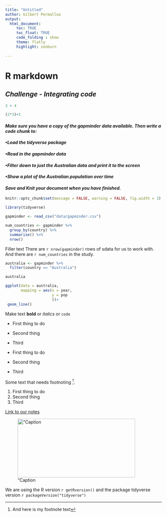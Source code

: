 ```yaml
---
title: "Untitled"
author: Gilbert Permalloo
output: 
  html_document:
     toc: TRUE
     toc_float: TRUE
     code_folding : show
     theme: flatly
     highlight: zenburn
     
---
```


# **R markdown**
## _**Challenge - Integrating code**_


```r
3 + 4
```

```r
(2*3)+1
```


#### _Make sure you have a copy of the gapminder data available. Then write a code chunk to:_
#### _•Load the tidyverse package_
#### _•Read in the gapminder data_
#### _•Filter down to just the Australian data and print it to the screen_
#### _•Show a plot of the Australian population over time_
#### _Save and Knit your document when you have finished._

```r
knitr::opts_chunk$set(message = FALSE, warning = FALSE, fig.width = 3)
```


 
```r
library(tidyverse)

gapminder <- read_csv("data/gapminder.csv")

num_countries <- gapminder %>% 
  group_by(country) %>% 
  summarise() %>% 
  nrow()
```
Filler text There are `r nrow(gapminder)` rows of sdata for us to work with.
And there are `r num_countries` in the study.

```r
australia <- gapminder %>% 
  filter(country == "Australia")
```


```r
australia
```


```r
ggplot(data = australia,
       mapping = aes(x = year,
                     y = pop
                     ))+
 geom_line()
```


Make text **bold** or _italics_ or `code`

* First thing to do
* Second thing
* Third

- First thing to do
- Second thing
- Third

Some text that needs footnoting [^1].

[^1]: And here is my footnote text


1. First thing to do
2. Second thing
3. Third

[Link to our notes](https://csiro-data-school.github.io/rmarkdown)


!["Caption](Images/WheatTrial.jpg){width=10cm height=5cm .pull-right}



We are using the R version `r getRversion()`
and the package tidyverse version `r packageVersion("tidyverse")`